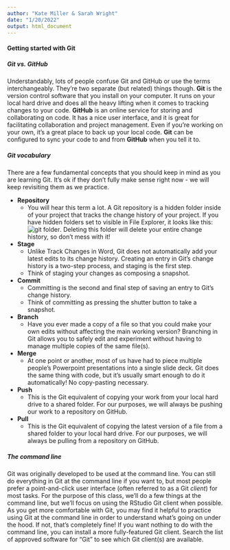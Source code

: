 ```yaml
---
author: "Kate Miller & Sarah Wright"
date: "1/20/2022"
output: html_document
---
```


#### Getting started with Git

##### Git vs. GitHub

Understandably, lots of people confuse Git and GitHub or use the terms interchangeably. They're two separate (but related) things though. **Git** is the version control software that you install on your computer. It runs on your local hard drive and does all the heavy lifting when it comes to tracking changes to your code.  **GitHub** is an online service for storing and collaborating on code. It has a nice user interface, and it is great for facilitating collaboration and project management. Even if you're working on your own, it's a great place to back up your local code. **Git** can be configured to sync your code to and from **GitHub** when you tell it to.

##### Git vocabulary

There are a few fundamental concepts that you should keep in mind as you are learning Git. It's ok if they don't fully make sense right now - we will keep revisiting them as we practice.

  - **Repository**
    - You will hear this term a lot. A Git repository is a hidden folder inside of your project that tracks the change history of your project. If you have hidden folders set to visible in File Explorer, it looks like this: ![git folder](images/GitRepoFolder.PNG). Deleting this folder will delete your entire change history, so don't mess with it!
  - **Stage**
    - Unlike Track Changes in Word, Git does not automatically add your latest edits to its change history. Creating an entry in Git's change history is a two-step process, and staging is the first step.
    - Think of staging your changes as composing a snapshot.
  - **Commit**
    - Committing is the second and final step of saving an entry to Git's change history.
    - Think of committing as pressing the shutter button to take a snapshot.
  - **Branch**
    - Have you ever made a copy of a file so that you could make your own edits without affecting the main working version? Branching in Git allows you to safely edit and experiment without having to manage multiple copies of the same file(s).
  - **Merge**
    - At one point or another, most of us have had to piece multiple people's Powerpoint presentations into a single slide deck. Git does the same thing with code, but it's usually smart enough to do it automatically! No copy-pasting necessary.
  - **Push**
    - This is the Git equivalent of copying your work from your local hard drive to a shared folder. For our purposes, we will always be pushing our work to a repository on GitHub.
  - **Pull**
    - This is the Git equivalent of copying the latest version of a file from a shared folder to your local hard drive. For our purposes, we will always be pulling from a repository on GitHub.
    
##### The command line

Git was originally developed to be used at the command line. You can still do everything in Git at the command line if you want to, but most people prefer a point-and-click user interface (often referred to as a Git *client*) for most tasks. For the purpose of this class, we'll do a few things at the command line, but we'll focus on using the RStudio Git client when possible. As you get more comfortable with Git, you may find it helpful to practice using Git at the command line in order to understand what's going on under the hood. If not, that's completely fine! If you want nothing to do with the command line, you can install a more fully-featured Git client. Search the list of approved software for "Git" to see which Git client(s) are available.


